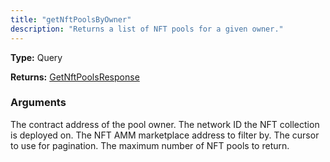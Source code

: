 ```yaml
---
title: "getNftPoolsByOwner"
description: "Returns a list of NFT pools for a given owner."
---
```


**Type:** Query

**Returns:** [GetNftPoolsResponse](/api-reference/types/getnftpoolsresponse)

### Arguments

<ResponseField name="ownerAddress" type="String!" required>
  The contract address of the pool owner.
</ResponseField>

<ResponseField name="networkId" type="Int!" required>
  The network ID the NFT collection is deployed on.
</ResponseField>

<ResponseField name="exchangeAddress" type="String">
  The NFT AMM marketplace address to filter by.
</ResponseField>

<ResponseField name="cursor" type="String">
  The cursor to use for pagination.
</ResponseField>

<ResponseField name="limit" type="Int">
  The maximum number of NFT pools to return.
</ResponseField>

